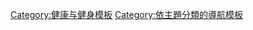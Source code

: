 {{template category
|type=navbox
|topic=[[體適能|體適能]]
|help = '''Do not add templates to this category: instead, use the appropriate sub-category.''' 
}}

[[Category:健康与健身模板|Category:健康与健身模板]]
[[Category:依主題分類的導航模板|Category:依主題分類的導航模板]]